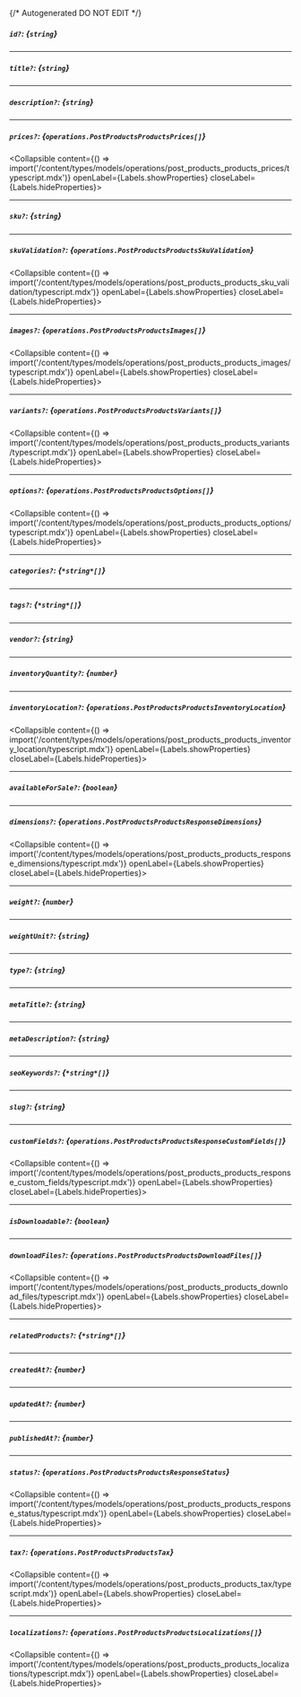 {/* Autogenerated DO NOT EDIT  */}

##### `id?`: *{`string`}*

---
##### `title?`: *{`string`}*

---
##### `description?`: *{`string`}*

---
##### `prices?`: *{`operations.PostProductsProductsPrices[]`}*
<Collapsible content={() => import('/content/types/models/operations/post_products_products_prices/typescript.mdx')} openLabel={Labels.showProperties} closeLabel={Labels.hideProperties}>
</Collapsible>

---
##### `sku?`: *{`string`}*

---
##### `skuValidation?`: *{`operations.PostProductsProductsSkuValidation`}*
<Collapsible content={() => import('/content/types/models/operations/post_products_products_sku_validation/typescript.mdx')} openLabel={Labels.showProperties} closeLabel={Labels.hideProperties}>
</Collapsible>

---
##### `images?`: *{`operations.PostProductsProductsImages[]`}*
<Collapsible content={() => import('/content/types/models/operations/post_products_products_images/typescript.mdx')} openLabel={Labels.showProperties} closeLabel={Labels.hideProperties}>
</Collapsible>

---
##### `variants?`: *{`operations.PostProductsProductsVariants[]`}*
<Collapsible content={() => import('/content/types/models/operations/post_products_products_variants/typescript.mdx')} openLabel={Labels.showProperties} closeLabel={Labels.hideProperties}>
</Collapsible>

---
##### `options?`: *{`operations.PostProductsProductsOptions[]`}*
<Collapsible content={() => import('/content/types/models/operations/post_products_products_options/typescript.mdx')} openLabel={Labels.showProperties} closeLabel={Labels.hideProperties}>
</Collapsible>

---
##### `categories?`: *{`*string*[]`}*

---
##### `tags?`: *{`*string*[]`}*

---
##### `vendor?`: *{`string`}*

---
##### `inventoryQuantity?`: *{`number`}*

---
##### `inventoryLocation?`: *{`operations.PostProductsProductsInventoryLocation`}*
<Collapsible content={() => import('/content/types/models/operations/post_products_products_inventory_location/typescript.mdx')} openLabel={Labels.showProperties} closeLabel={Labels.hideProperties}>
</Collapsible>

---
##### `availableForSale?`: *{`boolean`}*

---
##### `dimensions?`: *{`operations.PostProductsProductsResponseDimensions`}*
<Collapsible content={() => import('/content/types/models/operations/post_products_products_response_dimensions/typescript.mdx')} openLabel={Labels.showProperties} closeLabel={Labels.hideProperties}>
</Collapsible>

---
##### `weight?`: *{`number`}*

---
##### `weightUnit?`: *{`string`}*

---
##### `type?`: *{`string`}*

---
##### `metaTitle?`: *{`string`}*

---
##### `metaDescription?`: *{`string`}*

---
##### `seoKeywords?`: *{`*string*[]`}*

---
##### `slug?`: *{`string`}*

---
##### `customFields?`: *{`operations.PostProductsProductsResponseCustomFields[]`}*
<Collapsible content={() => import('/content/types/models/operations/post_products_products_response_custom_fields/typescript.mdx')} openLabel={Labels.showProperties} closeLabel={Labels.hideProperties}>
</Collapsible>

---
##### `isDownloadable?`: *{`boolean`}*

---
##### `downloadFiles?`: *{`operations.PostProductsProductsDownloadFiles[]`}*
<Collapsible content={() => import('/content/types/models/operations/post_products_products_download_files/typescript.mdx')} openLabel={Labels.showProperties} closeLabel={Labels.hideProperties}>
</Collapsible>

---
##### `relatedProducts?`: *{`*string*[]`}*

---
##### `createdAt?`: *{`number`}*

---
##### `updatedAt?`: *{`number`}*

---
##### `publishedAt?`: *{`number`}*

---
##### `status?`: *{`operations.PostProductsProductsResponseStatus`}*
<Collapsible content={() => import('/content/types/models/operations/post_products_products_response_status/typescript.mdx')} openLabel={Labels.showProperties} closeLabel={Labels.hideProperties}>
</Collapsible>

---
##### `tax?`: *{`operations.PostProductsProductsTax`}*
<Collapsible content={() => import('/content/types/models/operations/post_products_products_tax/typescript.mdx')} openLabel={Labels.showProperties} closeLabel={Labels.hideProperties}>
</Collapsible>

---
##### `localizations?`: *{`operations.PostProductsProductsLocalizations[]`}*
<Collapsible content={() => import('/content/types/models/operations/post_products_products_localizations/typescript.mdx')} openLabel={Labels.showProperties} closeLabel={Labels.hideProperties}>
</Collapsible>


